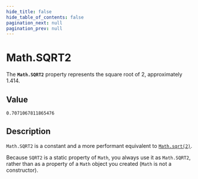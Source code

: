 ```yaml
---
hide_title: false
hide_table_of_contents: false
pagination_next: null
pagination_prev: null
---
```

# Math.SQRT2

The **`Math.SQRT2`** property represents the square root of 2, approximately 1.414.

## Value

`0.7071067811865476`

## Description

`Math.SQRT2` is a constant and a more performant equivalent to [`Math.sqrt(2)`](./sqrt.md).

Because `SQRT2` is a static property of `Math`, you always use it as `Math.SQRT2`, rather than as a property of a `Math` object you created (`Math` is not a constructor).
